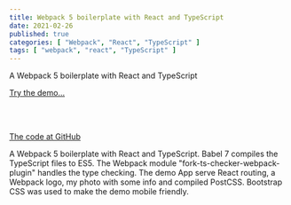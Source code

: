 ```yaml
---
title: Webpack 5 boilerplate with React and TypeScript
date: 2021-02-26
published: true
categories: [ "Webpack", "React", "TypeScript" ]
tags: [ "webpack", "react", "TypeScript" ]
---
```



A Webpack 5 boilerplate with React and TypeScript

<a href="https://webpack5reacttypescript.persteenolsen.com/" target="_blank">Try the demo...</a>

<br /><br />

<a href="https://github.com/persteenolsen/webpack-5-react-typescript-boilerplate" target="_blank">The code at GitHub</a>

A Webpack 5 boilerplate with React and TypeScript. Babel 7 compiles the TypeScript files to ES5. The Webpack module "fork-ts-checker-webpack-plugin" handles the type checking. The demo App serve React routing, a Webpack logo, my photo with some info and compiled PostCSS. Bootstrap CSS was used to make the demo mobile friendly.

